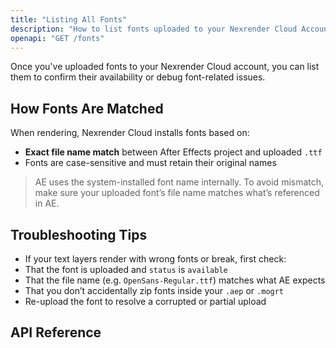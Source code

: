 ```yaml
---
title: "Listing All Fonts"
description: "How to list fonts uploaded to your Nexrender Cloud Account."
openapi: "GET /fonts"
---
```


Once you've uploaded fonts to your Nexrender Cloud account, you can list them to confirm their availability or debug font-related issues.

## How Fonts Are Matched

When rendering, Nexrender Cloud installs fonts based on:

- **Exact file name match** between After Effects project and uploaded `.ttf`
- Fonts are case-sensitive and must retain their original names

> AE uses the system-installed font name internally. To avoid mismatch, make sure your uploaded font’s file name matches what’s referenced in AE.

## Troubleshooting Tips

- If your text layers render with wrong fonts or break, first check:
- That the font is uploaded and `status` is `available`
- That the file name (e.g. `OpenSans-Regular.ttf`) matches what AE expects
- That you don’t accidentally zip fonts inside your `.aep` or `.mogrt`
- Re-upload the font to resolve a corrupted or partial upload

## API Reference